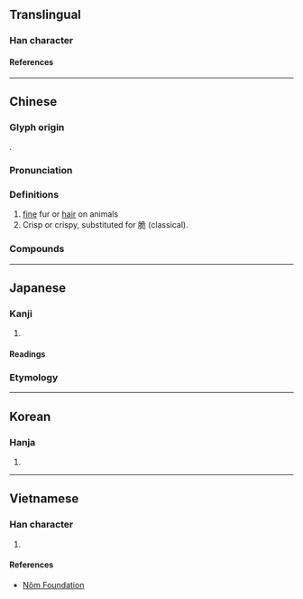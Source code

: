 {{character info}}
==Translingual==

===Han character===
{{Han char|rn=82|rad=毛|as=08|sn=12|four=20714|canj=HUHUU|ids=⿱毛㲎}}

====References====
{{Han ref|kx=0594.190|dkj=16872|dj=0986.180|hdz=32000.040|uh=6BF3}}

----

==Chinese==
{{zh-forms}}

===Glyph origin===
{{Han etym}}
{{zh-etym-triple|毛|hair}}.

===Pronunciation===
{{zh-pron
|m=cuì
|m-s=
|c=ceoi3
|c-t=
|g=
|h=pfs=
|j=
|mb=
|md=
|mn=
|mn-t=
|w=
|x=
|mc=y
|oc=y
|cat=n
}}

===Definitions===
{{zh-hanzi}}

# [[fine]] fur or [[hair]] on animals
# Crisp or crispy, substituted for 脆 (classical).

===Compounds===
{{zh-der|毳帳|毳幕|毳衣|甘毳|毳冕|毳錦|毳毛|毳客}}

----

==Japanese==

===Kanji===
{{ja-kanji|grade=|rs=毛08}}

# {{rfdef|ja|sort=毛08}}

====Readings====
{{ja-readings
|goon=さい, せち
|kanon=せい, せつ
|kanyoon=ぜい
|kun=けば, むくげ
}}

===Etymology===
{{ja-kanjitab|むくげ|yomi=k}}
{{ja-see|むくげ}}

----

==Korean==

===Hanja===
{{ko-hanja|hangeul=[[취]], [[절]]|eumhun=|rv=chwi, jeol|mr=ch'wi, chŏl|y=chwi, cel}}

# {{rfdef|ko|sort=毛08}}

----

==Vietnamese==

===Han character===
{{vi-readings|rs=毛08|reading=[[tuyệt]], [[xồi]]}}

# {{rfdef|vi|sort=毛08}}

====References====
* [http://nomfoundation.org/common/nom_details.php?codepoint=6bf3 Nôm Foundation]